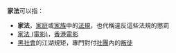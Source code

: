 '''家法'''可以指：
* '''家法'''，[[家庭|家庭]]或[[家族|家族]]中的[[法規|法規]]，也代稱違反這些法規的懲罰
* [[家法_(電影)|家法 (電影)]]，[[香港電影|香港電影]]
* [[黑社會|黑社會]]的江湖規矩，專門對付[[社團|社團]]內的[[叛徒|叛徒]]
{{disambig|cat=二字消歧義}}